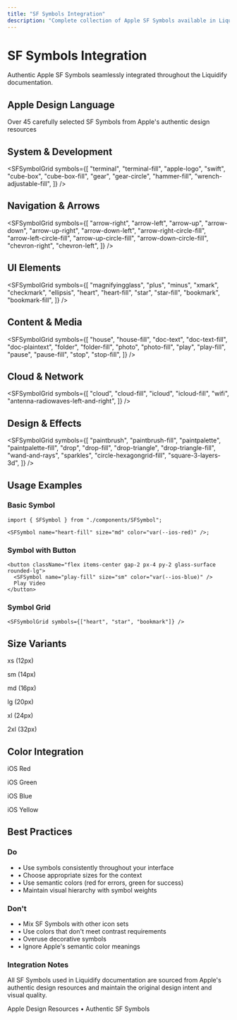 ```yaml
---
title: "SF Symbols Integration"
description: "Complete collection of Apple SF Symbols available in Liquidify documentation with authentic Apple design language"
---
```



# SF Symbols Integration

<div className="text-title-1 mb-6" style={{ color: "var(--ios-blue)" }}>
  Authentic Apple SF Symbols seamlessly integrated throughout the Liquidify
  documentation.
</div>

<div className="glass-surface p-6 rounded-xl mb-8">
  <div className="flex items-center gap-3 mb-4">
    <SFSymbol name="apple-logo" size="xl" color="var(--apple-label-primary)" />
    <div>
      <h2
        className="text-title-2 font-semibold"
        style={{ color: "var(--apple-label-primary)" }}
      >
        Apple Design Language
      </h2>
      <p
        className="text-body"
        style={{ color: "var(--apple-label-secondary)" }}
      >
        Over 45 carefully selected SF Symbols from Apple's authentic design
        resources
      </p>
    </div>
  </div>
</div>

## <div className="flex items-center gap-3 text-title-2 mb-6"><SFSymbol name="terminal-fill" size="xl" color="var(--ios-green)" />System & Development</div>

<SFSymbolGrid
  symbols={[
    "terminal",
    "terminal-fill",
    "apple-logo",
    "swift",
    "cube-box",
    "cube-box-fill",
    "gear",
    "gear-circle",
    "hammer-fill",
    "wrench-adjustable-fill",
  ]}
/>

## <div className="flex items-center gap-3 text-title-2 mb-6"><SFSymbol name="arrow-right-circle-fill" size="xl" color="var(--ios-blue)" />Navigation & Arrows</div>

<SFSymbolGrid
  symbols={[
    "arrow-right",
    "arrow-left",
    "arrow-up",
    "arrow-down",
    "arrow-up-right",
    "arrow-down-left",
    "arrow-right-circle-fill",
    "arrow-left-circle-fill",
    "arrow-up-circle-fill",
    "arrow-down-circle-fill",
    "chevron-right",
    "chevron-left",
  ]}
/>

## <div className="flex items-center gap-3 text-title-2 mb-6"><SFSymbol name="doc-text-fill" size="xl" color="var(--ios-purple)" />UI Elements</div>

<SFSymbolGrid
  symbols={[
    "magnifyingglass",
    "plus",
    "minus",
    "xmark",
    "checkmark",
    "ellipsis",
    "heart",
    "heart-fill",
    "star",
    "star-fill",
    "bookmark",
    "bookmark-fill",
  ]}
/>

## <div className="flex items-center gap-3 text-title-2 mb-6"><SFSymbol name="house-fill" size="xl" color="var(--ios-orange)" />Content & Media</div>

<SFSymbolGrid
  symbols={[
    "house",
    "house-fill",
    "doc-text",
    "doc-text-fill",
    "doc-plaintext",
    "folder",
    "folder-fill",
    "photo",
    "photo-fill",
    "play",
    "play-fill",
    "pause",
    "pause-fill",
    "stop",
    "stop-fill",
  ]}
/>

## <div className="flex items-center gap-3 text-title-2 mb-6"><SFSymbol name="cloud-fill" size="xl" color="var(--ios-teal)" />Cloud & Network</div>

<SFSymbolGrid
  symbols={[
    "cloud",
    "cloud-fill",
    "icloud",
    "icloud-fill",
    "wifi",
    "antenna-radiowaves-left-and-right",
  ]}
/>

## <div className="flex items-center gap-3 text-title-2 mb-6"><SFSymbol name="wand-and-rays" size="xl" color="var(--ios-pink)" />Design & Effects</div>

<SFSymbolGrid
  symbols={[
    "paintbrush",
    "paintbrush-fill",
    "paintpalette",
    "paintpalette-fill",
    "drop",
    "drop-fill",
    "drop-triangle",
    "drop-triangle-fill",
    "wand-and-rays",
    "sparkles",
    "circle-hexagongrid-fill",
    "square-3-layers-3d",
  ]}
/>

## <div className="flex items-center gap-3 text-title-2 mb-6"><SFSymbol name="code" size="xl" color="var(--ios-indigo)" />Usage Examples</div>

### Basic Symbol

```tsx
import { SFSymbol } from "./components/SFSymbol";

<SFSymbol name="heart-fill" size="md" color="var(--ios-red)" />;
```

### Symbol with Button

```tsx
<button className="flex items-center gap-2 px-4 py-2 glass-surface rounded-lg">
  <SFSymbol name="play-fill" size="sm" color="var(--ios-blue)" />
  Play Video
</button>
```

### Symbol Grid

```tsx
<SFSymbolGrid symbols={["heart", "star", "bookmark"]} />
```

## <div className="flex items-center gap-3 text-title-2 mb-6"><SFSymbol name="slider-horizontal-3" size="xl" color="var(--ios-brown)" />Size Variants</div>

<div className="glass-surface p-6 rounded-xl mb-6">
  <div className="grid grid-cols-2 md:grid-cols-3 lg:grid-cols-6 gap-6 items-center">
    <div className="text-center">
      <SFSymbol name="star-fill" size="xs" color="var(--ios-yellow)" />
      <p
        className="text-caption-2 mt-2"
        style={{ color: "var(--apple-label-tertiary)" }}
      >
        xs (12px)
      </p>
    </div>
    <div className="text-center">
      <SFSymbol name="star-fill" size="sm" color="var(--ios-yellow)" />
      <p
        className="text-caption-2 mt-2"
        style={{ color: "var(--apple-label-tertiary)" }}
      >
        sm (14px)
      </p>
    </div>
    <div className="text-center">
      <SFSymbol name="star-fill" size="md" color="var(--ios-yellow)" />
      <p
        className="text-caption-2 mt-2"
        style={{ color: "var(--apple-label-tertiary)" }}
      >
        md (16px)
      </p>
    </div>
    <div className="text-center">
      <SFSymbol name="star-fill" size="lg" color="var(--ios-yellow)" />
      <p
        className="text-caption-2 mt-2"
        style={{ color: "var(--apple-label-tertiary)" }}
      >
        lg (20px)
      </p>
    </div>
    <div className="text-center">
      <SFSymbol name="star-fill" size="xl" color="var(--ios-yellow)" />
      <p
        className="text-caption-2 mt-2"
        style={{ color: "var(--apple-label-tertiary)" }}
      >
        xl (24px)
      </p>
    </div>
    <div className="text-center">
      <SFSymbol name="star-fill" size="2xl" color="var(--ios-yellow)" />
      <p
        className="text-caption-2 mt-2"
        style={{ color: "var(--apple-label-tertiary)" }}
      >
        2xl (32px)
      </p>
    </div>
  </div>
</div>

## <div className="flex items-center gap-3 text-title-2 mb-6"><SFSymbol name="paintpalette-fill" size="xl" color="var(--ios-green)" />Color Integration</div>

<div className="grid grid-cols-2 md:grid-cols-4 gap-4 mb-6">
  <div className="glass-surface p-4 rounded-xl text-center">
    <SFSymbol name="heart-fill" size="xl" color="var(--ios-red)" />
    <p
      className="text-caption-1 mt-2"
      style={{ color: "var(--apple-label-secondary)" }}
    >
      iOS Red
    </p>
  </div>
  <div className="glass-surface p-4 rounded-xl text-center">
    <SFSymbol name="leaf-fill" size="xl" color="var(--ios-green)" />
    <p
      className="text-caption-1 mt-2"
      style={{ color: "var(--apple-label-secondary)" }}
    >
      iOS Green
    </p>
  </div>
  <div className="glass-surface p-4 rounded-xl text-center">
    <SFSymbol name="drop-fill" size="xl" color="var(--ios-blue)" />
    <p
      className="text-caption-1 mt-2"
      style={{ color: "var(--apple-label-secondary)" }}
    >
      iOS Blue
    </p>
  </div>
  <div className="glass-surface p-4 rounded-xl text-center">
    <SFSymbol name="sun-max-fill" size="xl" color="var(--ios-yellow)" />
    <p
      className="text-caption-1 mt-2"
      style={{ color: "var(--apple-label-secondary)" }}
    >
      iOS Yellow
    </p>
  </div>
</div>

## <div className="flex items-center gap-3 text-title-2 mb-6"><SFSymbol name="checkmark-circle-fill" size="xl" color="var(--ios-green)" />Best Practices</div>

<div className="grid grid-cols-1 md:grid-cols-2 gap-6">
  <div className="glass-surface p-6 rounded-xl">
    <div className="flex items-center gap-3 mb-4">
      <SFSymbol name="checkmark-circle-fill" size="lg" color="var(--ios-green)" />
      <h3 className="text-headline font-semibold" style={{color: 'var(--apple-label-primary)'}}>Do</h3>
    </div>
    <ul className="space-y-2 text-body" style={{color: 'var(--apple-label-secondary)'}}>
      <li>• Use symbols consistently throughout your interface</li>
      <li>• Choose appropriate sizes for the context</li>
      <li>• Use semantic colors (red for errors, green for success)</li>
      <li>• Maintain visual hierarchy with symbol weights</li>
    </ul>
  </div>

  <div className="glass-surface p-6 rounded-xl">
    <div className="flex items-center gap-3 mb-4">
      <SFSymbol name="xmark-circle-fill" size="lg" color="var(--ios-red)" />
      <h3 className="text-headline font-semibold" style={{color: 'var(--apple-label-primary)'}}>Don't</h3>
    </div>
    <ul className="space-y-2 text-body" style={{color: 'var(--apple-label-secondary)'}}>
      <li>• Mix SF Symbols with other icon sets</li>
      <li>• Use colors that don't meet contrast requirements</li>
      <li>• Overuse decorative symbols</li>
      <li>• Ignore Apple's semantic color meanings</li>
    </ul>
  </div>
</div>

<div className="glass-surface p-6 rounded-xl mt-8">
  <div className="flex items-center gap-3 mb-4">
    <SFSymbol name="lightbulb-fill" size="lg" color="var(--ios-yellow)" />
    <h3
      className="text-headline font-semibold"
      style={{ color: "var(--apple-label-primary)" }}
    >
      Integration Notes
    </h3>
  </div>
  <p
    className="text-body mb-4"
    style={{ color: "var(--apple-label-secondary)" }}
  >
    All SF Symbols used in Liquidify documentation are sourced from Apple's
    authentic design resources and maintain the original design intent and
    visual quality.
  </p>
  <div className="flex items-center gap-2">
    <SFSymbol name="apple-logo" size="sm" color="var(--apple-label-primary)" />
    <span
      className="text-caption-1"
      style={{ color: "var(--apple-label-tertiary)" }}
    >
      Apple Design Resources • Authentic SF Symbols
    </span>
  </div>
</div>
